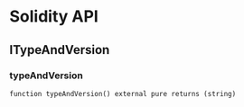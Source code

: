 # Solidity API

## ITypeAndVersion

### typeAndVersion

```solidity
function typeAndVersion() external pure returns (string)
```
